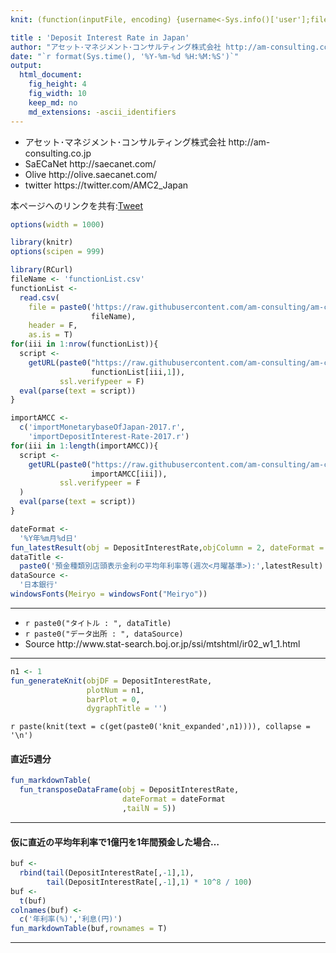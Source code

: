 ```yaml
---
knit: (function(inputFile, encoding) {username<-Sys.info()['user'];fileName<-'defaultPath.csv';pathToFile <-paste0('C:/Users/', username,'/Desktop/pathToCSV/');setwd(pathToFile);buf0<-read.csv(fileName,header = F,skip = 0,stringsAsFactor = F,check.names = F,fileEncoding = 'utf-8');timeStamp<-format(Sys.time(),'%Y%m%d%H%M%S');rmarkdown::render(inputFile, encoding = encoding, output_file = paste0('C:/Users/',username,buf0[2,1],'charts/','am-consulting.co.jp-DepositInterestRate.html')) })

title : 'Deposit Interest Rate in Japan'
author: "アセット･マネジメント･コンサルティング株式会社 http://am-consulting.co.jp"
date: "`r format(Sys.time(), '%Y-%m-%d %H:%M:%S')`"
output: 
  html_document:
    fig_height: 4
    fig_width: 10
    keep_md: no
    md_extensions: -ascii_identifiers
---
```

<link href="http://knowledgevault.saecanet.com/components/rmarkdown-html.css" rel="stylesheet">
<script src="http://knowledgevault.saecanet.com/components/JavascriptCode.js"></script>
<style>.main-container {max-width : 1000px;}</style>

- アセット･マネジメント･コンサルティング株式会社 http://am-consulting.co.jp
- SaECaNet http://saecanet.com/
- Olive http://olive.saecanet.com/
- twitter https://twitter.com/AMC2_Japan

本ページへのリンクを共有:<a href="https://twitter.com/share" class="twitter-share-button" data-via="AMC2_Japan" data-size="large">Tweet</a> <script>!function(d,s,id){var js,fjs=d.getElementsByTagName(s)[0],p=/^http:/.test(d.location)?'http':'https';if(!d.getElementById(id)){js=d.createElement(s);js.id=id;js.src=p+'://platform.twitter.com/widgets.js';fjs.parentNode.insertBefore(js,fjs);}}(document, 'script', 'twitter-wjs');</script>

```r
options(width = 1000)
```

```r
library(knitr)
options(scipen = 999)
```

```r
library(RCurl)
fileName <- 'functionList.csv'
functionList <-
  read.csv(
    file = paste0('https://raw.githubusercontent.com/am-consulting/am-consulting.github.io/master/csv/',
                  fileName),
    header = F,
    as.is = T)
for(iii in 1:nrow(functionList)){
  script <- 
    getURL(paste0("https://raw.githubusercontent.com/am-consulting/am-consulting.github.io/master/", 
                  functionList[iii,1]),
           ssl.verifypeer = F)
  eval(parse(text = script))
}
```

```r
importAMCC <-
  c('importMonetarybaseOfJapan-2017.r',
    'importDepositInterest-Rate-2017.r')
for(iii in 1:length(importAMCC)){
  script <-
    getURL(paste0("https://raw.githubusercontent.com/am-consulting/am-consulting.github.io/master/",
                  importAMCC[iii]),
           ssl.verifypeer = F
  )
  eval(parse(text = script))
}
```

```r
dateFormat <- 
  '%Y年%m月%d日'
fun_latestResult(obj = DepositInterestRate,objColumn = 2, dateFormat = dateFormat)
dataTitle <- 
  paste0('預金種類別店頭表示金利の平均年利率等(週次<月曜基準>):',latestResult)
dataSource <- 
  '日本銀行'
windowsFonts(Meiryo = windowsFont("Meiryo"))
```

***

- `r paste0("タイトル : ", dataTitle)`
- `r paste0("データ出所 : ", dataSource)`
- Source http://www.stat-search.boj.or.jp/ssi/mtshtml/ir02_w1_1.html

***

```r
n1 <- 1
fun_generateKnit(objDF = DepositInterestRate, 
                 plotNum = n1, 
                 barPlot = 0, 
                 dygraphTitle = '')
```

`r paste(knit(text = c(get(paste0('knit_expanded',n1)))), collapse = '\n')`

#### 直近5週分

```r
fun_markdownTable(
  fun_transposeDataFrame(obj = DepositInterestRate,
                         dateFormat = dateFormat
                         ,tailN = 5))
```

***
#### 仮に直近の平均年利率で1億円を1年間預金した場合...

```r
buf <-
  rbind(tail(DepositInterestRate[,-1],1),
        tail(DepositInterestRate[,-1],1) * 10^8 / 100)
buf <-
  t(buf)
colnames(buf) <- 
  c('年利率(%)','利息(円)')
fun_markdownTable(buf,rownames = T)
```

***
<script>MakeNegative();</script>
<script>
  (function(i,s,o,g,r,a,m){i['GoogleAnalyticsObject']=r;i[r]=i[r]||function(){
  (i[r].q=i[r].q||[]).push(arguments)},i[r].l=1*new Date();a=s.createElement(o),
  m=s.getElementsByTagName(o)[0];a.async=1;a.src=g;m.parentNode.insertBefore(a,m)
  })(window,document,'script','https://www.google-analytics.com/analytics.js','ga');

  ga('create', 'UA-3077339-5', 'auto');
  ga('send', 'pageview');

</script>
